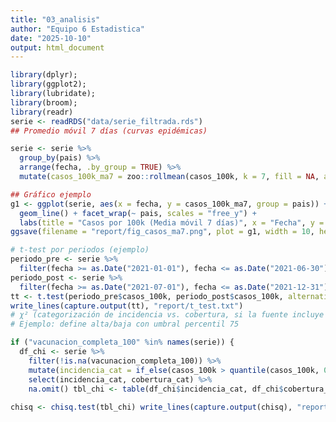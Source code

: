 ```yaml
---
title: "03_analisis"
author: "Equipo 6 Estadistica"
date: "2025-10-10"
output: html_document
---
```

```r
library(dplyr);
library(ggplot2);
library(lubridate);
library(broom);
library(readr) 
serie <- readRDS("data/serie_filtrada.rds") 
## Promedio móvil 7 días (curvas epidémicas) 

serie <- serie %>%
  group_by(pais) %>%
  arrange(fecha, .by_group = TRUE) %>%
  mutate(casos_100k_ma7 = zoo::rollmean(casos_100k, k = 7, fill = NA, align = "right"))

## Gráfico ejemplo 
g1 <- ggplot(serie, aes(x = fecha, y = casos_100k_ma7, group = pais)) + 
  geom_line() + facet_wrap(~ pais, scales = "free_y") + 
  labs(title = "Casos por 100k (Media móvil 7 días)", x = "Fecha", y = "Casos/100k (MA7)")
ggsave(filename = "report/fig_casos_ma7.png", plot = g1, width = 10, height = 6, dpi = 120) 

# t-test por periodos (ejemplo) 
periodo_pre <- serie %>%
  filter(fecha >= as.Date("2021-01-01"), fecha <= as.Date("2021-06-30"))
periodo_post <- serie %>%
  filter(fecha >= as.Date("2021-07-01"), fecha <= as.Date("2021-12-31")) 
tt <- t.test(periodo_pre$casos_100k, periodo_post$casos_100k, alternative = "two.sided")
write_lines(capture.output(tt), "report/t_test.txt") 
# χ² (categorización de incidencia vs. cobertura, si la fuente incluye vacunación)
# Ejemplo: define alta/baja con umbral percentil 75 

if ("vacunacion_completa_100" %in% names(serie)) {
  df_chi <- serie %>%
    filter(!is.na(vacunacion_completa_100)) %>%
    mutate(incidencia_cat = if_else(casos_100k > quantile(casos_100k, 0.75, na.rm = TRUE), "Alta", "Baja"), cobertura_cat = cut(vacunacion_completa_100, breaks = c(-Inf, 30, 60, Inf), labels = c("Baja","Media","Alta"))) %>%
    select(incidencia_cat, cobertura_cat) %>%
    na.omit() tbl_chi <- table(df_chi$incidencia_cat, df_chi$cobertura_cat) 
    
chisq <- chisq.test(tbl_chi) write_lines(capture.output(chisq), "report/chi2.txt") }
```

